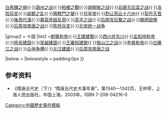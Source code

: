 {{Navbox
|name = 五代十國歷史事件
|title = [[五代十国]]历史事件
|state = {{{state|autocollapse}}}
|listclass = hlist

|group1 = 五代
|list1 =[[唐末民变]]{{·}}[[白馬驛之禍]]{{·}}[[潞州之战]]{{·}}[[柏鄉之戰]]{{·}}[[胡柳陂之战]]{{·}}[[后唐灭后梁之战]]{{·}}[[洛阳兵变]]{{·}}[[邺都之乱]]{{·}}[[興教門之變]]{{·}}[[石敬瑭|兒皇帝]]{{·}}[[燕雲十六州|割让燕云十六州]]{{·}}[[契丹滅後晉之戰|契丹灭晋]]{{·}}[[後周代漢]]{{·}}[[慕容彦超|慕容彦超反周]]{{·}}[[高平之战]]{{·}}[[后周攻后蜀之战]]{{·}}[[顯德毀佛]]{{·}}[[后周攻南唐之战]]{{·}}[[陈桥兵变]]{{·}}[[北宋统一战争]]

|group2 = 十国
|list2 =[[劉龑|劉龑称帝]]{{·}}[[王建 (前蜀)|王建建蜀]]{{·}}[[董璋|西川并东川]]{{·}}[[孟知祥|孟知祥称帝]]{{·}}[[杨吴|杨吴建国]]{{·}}[[钱镠|吴越建国]]{{·}}[[王審知|王審知建閩]]{{·}}[[狼山江之战]]{{·}}[[李昪|李昪称帝]]{{·}}[[白藤江之战 (938年)|白藤江之战]]{{·}}[[众驹争槽]]{{·}}[[北汉|北汉建國]]{{·}}[[后周攻南唐之战]]

|below = {{中國歷史事件|五代十國}}
|belowstyle = padding:0px
}}<noinclude>

== 参考资料 ==
{{refbegin}}
* 《隋唐五代史（下）》“隋唐五代史大事年表”，第1340—1342页，王仲荦，上海人民出版社，中国上海，2003年，ISBN 7-208-04216-0 {{zh-cn}}
{{refend}}

[[Category:中國歷史事件模板]]
[[Category:五代十国模板| ]]
[[Category:五代十国历史事件| ]]
</noinclude>